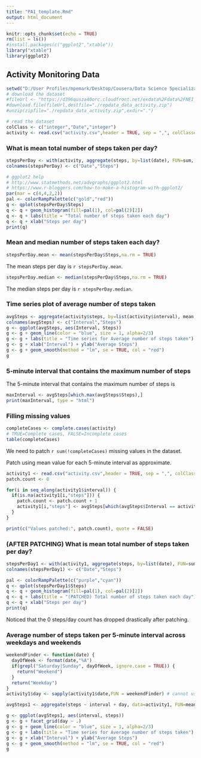 ```yaml
---
title: "PA1_template.Rmd"
output: html_document
---
```


```r
knitr::opts_chunk$set(echo = TRUE)
rm(list = ls())
#install.packages(c("ggplot2","xtable"))
library("xtable")
library(ggplot2)
```

## Activity Monitoring Data
```r
setwd("D:/User Profiles/mpemark/Desktop/Cousera/Data Science Specialization/Course 5/Week2/Assignment")
# download the dataset
#fileUrl <- "https://d396qusza40orc.cloudfront.net/exdata%2Fdata%2FNEI_data.zip"
#download.file(fileUrl,destfile="./repdata_data_activity.zip")
#unzip(zipfile="./repdata_data_activity.zip",exdir=".")
```

```r
# read the dataset
colClass <- c("integer","Date","integer")
activity <- read.csv("activity.csv",header = TRUE, sep = ",", colClasses = colClass)
```

### What is mean total number of steps taken per day?
```r
stepsPerDay <- with(activity, aggregate(steps, by=list(date), FUN=sum, na.rm=TRUE))
colnames(stepsPerDay) <- c("Date","Steps")

# ggplot2 help
# http://www.statmethods.net/advgraphs/ggplot2.html
# https://www.r-bloggers.com/how-to-make-a-histogram-with-ggplot2/
par(mar = c(4,4,2,2))
pal <- colorRampPalette(c("gold","red"))
q <- qplot(stepsPerDay$Steps)
q <- q + geom_histogram(fill=pal(1), col=pal(2)[2]) 
q <- q + labs(title = "Total number of steps taken each day")
q <- q + xlab("Steps per day")
print(q)
```

### Mean and median number of steps taken each day?
```r
stepsPerDay.mean <- mean(stepsPerDay$Steps,na.rm = TRUE)
```
The mean steps per day is `r stepsPerDay.mean`.

```r
stepsPerDay.median <- median(stepsPerDay$Steps,na.rm = TRUE)
```
The median steps per day is `r stepsPerDay.median`.

### Time series plot of average number of steps taken
```r
avgSteps <- aggregate(activity$steps, by=list(activity$interval), mean, na.rm=TRUE)
colnames(avgSteps) <- c("Interval","Steps")
g <- ggplot(avgSteps, aes(Interval, Steps))
g <- g + geom_line(color = "blue", size = 1, alpha=2/3)
g <- g + labs(title = "Time series for Average number of steps taken")
g <- g + xlab("Interval") + ylab("Average Steps")
g <- g + geom_smooth(method = "lm", se = TRUE, col = "red")
g
```

### 5-minute interval that contains the maximum number of steps 
The 5-minute interval that contains the maximum number of steps is
```r
maxInterval <- avgSteps[which.max(avgSteps$Steps),]
print(maxInterval, type = "html")
```

### Filling missing values 
```r
completeCases <- complete.cases(activity)
# TRUE=Complete cases, FALSE=Incomplete cases
table(completeCases)
```
We need to patch `r sum(!completeCases)` missing values in the dataset.

Patch using mean value for each 5-minute interval as approximate.
```r
activity1 <- read.csv("activity.csv",header = TRUE, sep = ",", colClasses = colClass)
patch.count <- 0

for(i in seq_along(activity1$interval)) {
  if(is.na(activity1[i,"steps"])) {
    patch.count <- patch.count + 1
    activity1[i,"steps"] <- avgSteps[which(avgSteps$Interval == activity1[i,"interval"]),"Steps"]
  }
}

print(c("Values patched:", patch.count), quote = FALSE)
```

### (AFTER PATCHING) What is mean total number of steps taken per day?
```r
stepsPerDay1 <- with(activity1, aggregate(steps, by=list(date), FUN=sum, na.rm=TRUE))
colnames(stepsPerDay1) <- c("Date","Steps")

pal <- colorRampPalette(c("purple","cyan"))
q <- qplot(stepsPerDay1$Steps)
q <- q + geom_histogram(fill=pal(1), col=pal(2)[2]) 
q <- q + labs(title = "(PATCHED) Total number of steps taken each day")
q <- q + xlab("Steps per day")
print(q)
```

Noticed that the 0 steps/day count has dropped drastically after patching.

### Average number of steps taken per 5-minute interval across weekdays and weekends
```r
weekendFinder <- function(date) {
  dayOfWeek <- format(date,"%A")
  if(grepl("Saturday|Sunday", dayOfWeek, ignore.case = TRUE)) {
    return("Weekend")
  }
  return("Weekday")
}
activity1$day <- sapply(activity1$date,FUN = weekendFinder) # cannot use lapply here

avgSteps1 <- aggregate(steps ~ interval + day, data=activity1, FUN=mean, na.rm=TRUE)

g <- ggplot(avgSteps1, aes(interval, steps))
g <- g + facet_grid(day ~ .)
g <- g + geom_line(color = "blue", size = 1, alpha=2/3)
g <- g + labs(title = "Time series for Average number of steps taken")
g <- g + xlab("Interval") + ylab("Average Steps")
g <- g + geom_smooth(method = "lm", se = TRUE, col = "red")
g
```
